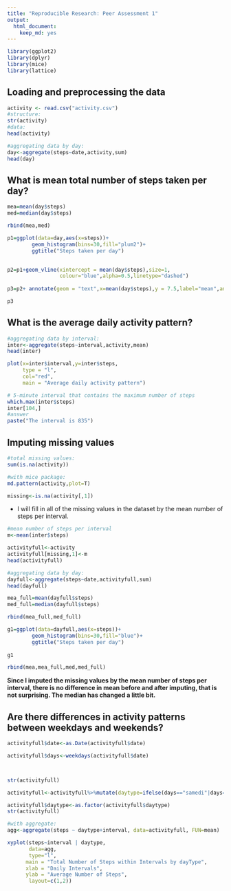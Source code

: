 ```yaml
---
title: "Reproducible Research: Peer Assessment 1"
output: 
  html_document: 
    keep_md: yes
---
```

```r
library(ggplot2)
library(dplyr)
library(mice)
library(lattice)
```


## Loading and preprocessing the data

```r
activity <- read.csv("activity.csv")
#structure:
str(activity)
#data:
head(activity)
```

```r
#aggregating data by day:
day<-aggregate(steps~date,activity,sum)
head(day)
```






## What is mean total number of steps taken per day?

```r
mea=mean(day$steps)
med=median(day$steps)

rbind(mea,med)

```

```r
p1=ggplot(data=day,aes(x=steps))+
        geom_histogram(bins=30,fill="plum2")+
        ggtitle("Steps taken per day")
        

p2=p1+geom_vline(xintercept = mean(day$steps),size=1,
                 colour="blue",alpha=0.5,linetype="dashed")
                   
p3=p2+ annotate(geom = "text",x=mean(day$steps),y = 7.5,label="mean",angle=90)

p3
```



## What is the average daily activity pattern?
```r
#aggregating data by interval:
inter<-aggregate(steps~interval,activity,mean)
head(inter)
```


```r
plot(x=inter$interval,y=inter$steps,
     type = "l",
     col="red",
     main = "Average daily activity pattern")

# 5-minute interval that contains the maximum number of steps
which.max(inter$steps)
inter[104,]
#answer
paste("The interval is 835")
```



## Imputing missing values
```r
#total missing values:
sum(is.na(activity))

#with mice package:
md.pattern(activity,plot=T)

missing<-is.na(activity[,1])

```

-  I will fill in all of the missing values in the dataset by the mean number of steps per interval.


```r
#mean number of steps per interval
m<-mean(inter$steps)
```

```r
activityfull<-activity
activityfull[missing,1]<-m
head(activityfull)
```
```r
#aggregating data by day:
dayfull<-aggregate(steps~date,activityfull,sum)
head(dayfull)
```
```r
mea_full=mean(dayfull$steps)
med_full=median(dayfull$steps)

rbind(mea_full,med_full)

```

```r
g1=ggplot(data=dayfull,aes(x=steps))+
        geom_histogram(bins=30,fill="blue")+
        ggtitle("Steps taken per day")
        
g1
```


```r
rbind(mea,mea_full,med,med_full)
```


**Since I imputed the missing values by the mean number of steps per interval, there is no difference in mean before and after imputing, that is not surprising. The median has changed a little bit.**


## Are there differences in activity patterns between weekdays and weekends?

```r
activityfull$date<-as.Date(activityfull$date)

activityfull$days<-weekdays(activityfull$date)



str(activityfull)
```

```r
activityfull<-activityfull%>%mutate(daytype=ifelse(days=="samedi"|days=="dimanche", "weekend","weekday"))

activityfull$daytype<-as.factor(activityfull$daytype)
str(activityfull)
```


```r
#with aggregate:
agg<-aggregate(steps ~ daytype+interval, data=activityfull, FUN=mean)

xyplot(steps~interval | daytype,
       data=agg,
       type="l",
      main = "Total Number of Steps within Intervals by dayType",
      xlab = "Daily Intervals",
      ylab = "Average Number of Steps",
       layout=c(1,2))

```




